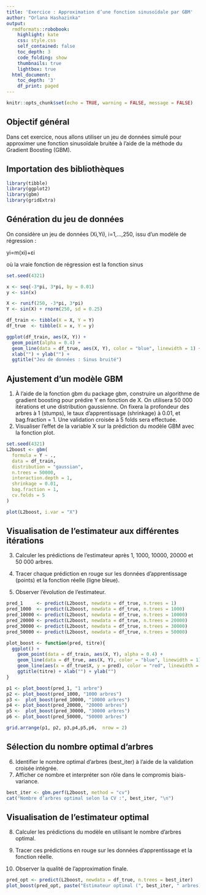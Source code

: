 ```yaml
---
title: 'Exercice : Approximation d’une fonction sinusoïdale par GBM'
author: "Orlana Hashazinka"
output:
  rmdformats::robobook:
    highlight: kate
    css: style.css
    self_contained: false
    toc_depth: 3
    code_folding: show
    thumbnails: true
    lightbox: true
  html_document:
    toc_depth: '3'
    df_print: paged
---
```



```r
knitr::opts_chunk$set(echo = TRUE, warning = FALSE, message = FALSE)
```

## Objectif général

Dans cet exercice, nous allons utiliser un jeu de données simulé pour approximer une fonction sinusoïdale bruitée à l’aide de la méthode du Gradient Boosting (GBM).

## Importation des bibliothèques 

```r
library(tibble)
library(ggplot2)
library(gbm)
library(gridExtra)
```

## Génération du jeu de données 

On considère un jeu de données 
(Xi,Yi), i=1,…,250, issu d’un modèle de régression :

yi=m(xi)+εi

où la vraie fonction de régression est la fonction sinus

```r
set.seed(4321)

x <- seq(-3*pi, 3*pi, by = 0.01)
y <- sin(x)

X <- runif(250, -3*pi, 3*pi)
Y <- sin(X) + rnorm(250, sd = 0.25)

df_train <- tibble(X = X, Y = Y)
df_true  <- tibble(X = x, Y = y)

ggplot(df_train, aes(X, Y)) +
  geom_point(alpha = 0.4) +
  geom_line(data = df_true, aes(X, Y), color = "blue", linewidth = 1) +
  xlab("") + ylab("") +
  ggtitle("Jeu de données : Sinus bruité")

```

## Ajustement d’un modèle GBM 

1. À l’aide de la fonction gbm du package gbm, construire un algorithme de gradient boosting pour prédire Y en fonction de X.
On utilisera 50 000 itérations et une distribution gaussienne.
On fixera la profondeur des arbres à 1 (stumps), le taux d’apprentissage (shrinkage) à 0.01, et bag.fraction = 1.
Une validation croisée à 5 folds sera effectuée.
2. Visualiser l’effet de la variable X sur la prédiction du modèle GBM avec la fonction plot.

```r
set.seed(4321)
L2boost <- gbm(
  formula = Y ~ .,
  data = df_train,
  distribution = "gaussian",
  n.trees = 50000,
  interaction.depth = 1,
  shrinkage = 0.01,
  bag.fraction = 1,
  cv.folds = 5
)

plot(L2boost, i.var = "X")

```

## Visualisation de l’estimateur aux différentes itérations 

3. Calculer les prédictions de l’estimateur après 1, 1000, 10000, 20000 et 50 000 arbres.

4. Tracer chaque prédiction en rouge sur les données d’apprentissage (points) et la fonction réelle (ligne bleue).

5. Observer l’évolution de l’estimateur.

```r

pred_1     <- predict(L2boost, newdata = df_true, n.trees = 1)
pred_1000  <- predict(L2boost, newdata = df_true, n.trees = 1000)
pred_10000 <- predict(L2boost, newdata = df_true, n.trees = 10000)
pred_20000 <- predict(L2boost, newdata = df_true, n.trees = 20000)
pred_30000 <- predict(L2boost, newdata = df_true, n.trees = 30000)
pred_50000 <- predict(L2boost, newdata = df_true, n.trees = 50000)

plot_boost <- function(pred, titre){
  ggplot() +
    geom_point(data = df_train, aes(X, Y), alpha = 0.4) +
    geom_line(data = df_true, aes(X, Y), color = "blue", linewidth = 1) +
    geom_line(aes(x = df_true$X, y = pred), color = "red", linewidth = 1) +
    ggtitle(titre) + xlab("") + ylab("")
}

p1 <- plot_boost(pred_1, "1 arbre")
p2 <- plot_boost(pred_1000, "1000 arbres")
p3 <-  plot_boost(pred_10000, "10000 arbres")
p4 <- plot_boost(pred_20000, "20000 arbres")
p5 <-  plot_boost(pred_30000, "30000 arbres")
p6 <- plot_boost(pred_50000, "50000 arbres")

grid.arrange(p1, p2, p3,p4,p5,p6,  nrow = 2) 

```

## Sélection du nombre optimal d’arbres

6. Identifier le nombre optimal d’arbres (best_iter) à l’aide de la validation croisée intégrée.
7. Afficher ce nombre et interpréter son rôle dans le compromis biais-variance.
```r
best_iter <- gbm.perf(L2boost, method = "cv")
cat("Nombre d’arbres optimal selon la CV :", best_iter, "\n")

```

## Visualisation de l’estimateur optimal

8. Calculer les prédictions du modèle en utilisant le nombre d’arbres optimal.

9. Tracer ces prédictions en rouge sur les données d’apprentissage et la fonction réelle.

10. Observer la qualité de l’approximation finale.

```r
pred_opt <- predict(L2boost, newdata = df_true, n.trees = best_iter)
plot_boost(pred_opt, paste("Estimateur optimal (", best_iter, " arbres)", sep = ""))

```






